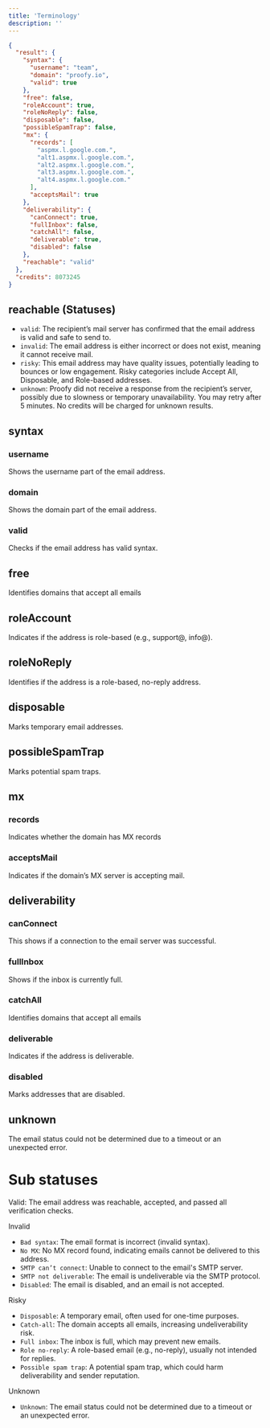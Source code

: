 ```yaml
---
title: 'Terminology'
description: ''
---
```


```json
{
  "result": {
    "syntax": {
      "username": "team",
      "domain": "proofy.io",
      "valid": true
    },
    "free": false,
    "roleAccount": true,
    "roleNoReply": false,
    "disposable": false,
    "possibleSpamTrap": false,
    "mx": {
      "records": [
        "aspmx.l.google.com.",
        "alt1.aspmx.l.google.com.",
        "alt2.aspmx.l.google.com.",
        "alt3.aspmx.l.google.com.",
        "alt4.aspmx.l.google.com."
      ],
      "acceptsMail": true
    },
    "deliverability": {
      "canConnect": true,
      "fullInbox": false,
      "catchAll": false,
      "deliverable": true,
      "disabled": false
    },
    "reachable": "valid"
  },
  "credits": 8073245
}
```

## reachable (Statuses)

- `valid`:  The recipient’s mail server has confirmed that the email address is valid and safe to send to.
- `invalid`: The email address is either incorrect or does not exist, meaning it cannot receive mail.
- `risky`: This email address may have quality issues, potentially leading to bounces or low engagement. Risky categories include Accept All, Disposable, and Role-based addresses.
- `unknown`: Proofy did not receive a response from the recipient’s server, possibly due to slowness or temporary unavailability. You may retry after 5 minutes. No credits will be charged for unknown results.

## syntax

### username
 Shows the username part of the email address.

### domain
 Shows the domain part of the email address.

### valid
 Checks if the email address has valid syntax.

## free
Identifies domains that accept all emails

## roleAccount

Indicates if the address is role-based (e.g., support@, info@).

## roleNoReply
Identifies if the address is a role-based, no-reply address.

## disposable
Marks temporary email addresses.

## possibleSpamTrap
Marks potential spam traps.

## mx

### records
Indicates whether the domain has MX records

### acceptsMail
Indicates if the domain’s MX server is accepting mail.

## deliverability

### canConnect
This shows if a connection to the email server  was  successful.

### fullInbox
 Shows if the inbox is currently full.

### catchAll
Identifies domains that accept all emails

### deliverable
Indicates if the address is deliverable.

### disabled
Marks addresses that are disabled.

## unknown
The email status could not be determined due to a timeout or an unexpected error.


# Sub statuses

Valid: The email address was reachable, accepted, and passed all verification checks.

Invalid
- `Bad syntax`: The email format is incorrect (invalid syntax).
- `No MX`: No MX record found, indicating emails cannot be delivered to this address.
- `SMTP can’t connect`: Unable to connect to the email's SMTP server.
- `SMTP not deliverable`: The email is undeliverable via the SMTP protocol.
- `Disabled`: The email is disabled, and an email is not accepted.

Risky
- `Disposable`: A temporary email, often used for one-time purposes.
- `Catch-all`: The domain accepts all emails, increasing undeliverability risk.
- `Full inbox`: The inbox is full, which may prevent new emails.
- `Role no-reply`: A role-based email (e.g., no-reply), usually not intended for replies.
- `Possible spam trap`: A potential spam trap, which could harm deliverability and sender reputation.

Unknown
- `Unknown`: The email status could not be determined due to a timeout or an unexpected error.


